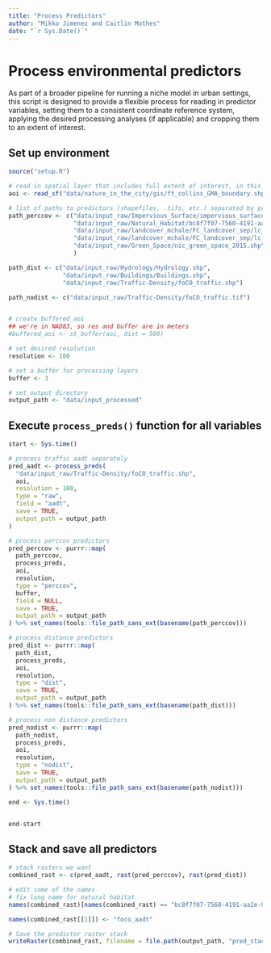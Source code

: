 ```yaml
---
title: "Process Predictors"
author: "Mikko Jimenez and Caitlin Mothes"
date: "`r Sys.Date()`"
---
```


# Process environmental predictors

As part of a broader pipeline for running a niche model in urban settings, this script is designed to provide a flexible process for reading in predictor variables, setting them to a consistent coordinate reference system, applying the desired processing analyses (if applicable) and cropping them to an extent of interest.

## Set up environment

```r
source("setup.R") 

# read in spatial layer that includes full extent of interest, in this case a boundary .shp
aoi <- read_sf("data/nature_in_the_city/gis/ft_collins_GMA_boundary.shp")

# list of paths to predictors (shapefiles, .tifs, etc.) separated by processing type
path_perccov <- c("data/input_raw/Impervious_Surface/impervious_surfaces_fort_collins_2015.shp",
                  "data/input_raw/Natural_Habitat/bc8f7f07-7560-4191-aa2e-8f274a1c29e7202046-1-133oxp5.v8wfi.shp",
                  "data/input_raw/landcover_mchale/FC_landcover_sep/lc_TreeCanopy.tif",
                  "data/input_raw/landcover_mchale/FC_landcover_sep/lc_Grass_Shrubs.tif",
                  "data/input_raw/Green_Space/nic_green_space_2015.shp"
                  )

path_dist <- c("data/input_raw/Hydrology/Hydrology.shp",
               "data/input_raw/Buildings/Buildings.shp",
               "data/input_raw/Traffic-Density/foCO_traffic.shp")

path_nodist <- c("data/input_raw/Traffic-Density/foCO_traffic.tif")


# create buffered_aoi
## we're in NAD83, so res and buffer are in meters
#buffered_aoi <- st_buffer(aoi, dist = 500)

# set desired resolution
resolution <- 100

# set a buffer for processing layers
buffer <- 3

# set output directory
output_path <- "data/input_processed"
```

## Execute `process_preds()` function for all variables

```r
start <- Sys.time()

# process traffic aadt separately
pred_aadt <- process_preds(
  "data/input_raw/Traffic-Density/foCO_traffic.shp",
  aoi,
  resolution = 100,
  type = "raw",
  field = "aadt",
  save = TRUE,
  output_path = output_path
)

# process perccov predictors
pred_perccov <- purrr::map(
  path_perccov,
  process_preds,
  aoi,
  resolution,
  type = "perccov",
  buffer,
  field = NULL,
  save = TRUE,
  output_path = output_path
) %>% set_names(tools::file_path_sans_ext(basename(path_perccov)))

# process distance predictors
pred_dist <- purrr::map(
  path_dist,
  process_preds,
  aoi,
  resolution,
  type = "dist",
  save = TRUE,
  output_path = output_path
) %>% set_names(tools::file_path_sans_ext(basename(path_dist)))

# process non distance predictors
pred_nodist <- purrr::map(
  path_nodist,
  process_preds,
  aoi,
  resolution,
  type = "nodist",
  save = TRUE,
  output_path = output_path
) %>% set_names(tools::file_path_sans_ext(basename(path_nodist)))

end <- Sys.time()


end-start
```

## Stack and save all predictors

```r
# stack rasters we want
combined_rast <- c(pred_aadt, rast(pred_perccov), rast(pred_dist))

# edit some of the names
# fix long name for natural habitat
names(combined_rast)[names(combined_rast) == "bc8f7f07-7560-4191-aa2e-8f274a1c29e7202046-1-133oxp5.v8wfi"] <- "Natural_habitat"

names(combined_rast[[1]]) <- "foco_aadt"

# Save the predictor raster stack
writeRaster(combined_rast, filename = file.path(output_path, "pred_stack.tif"), overwrite = TRUE)
```
